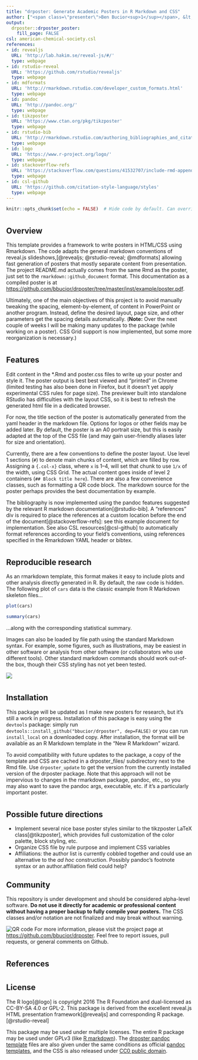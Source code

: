 ```yaml
---
title: "drposter: Generate Academic Posters in R Markdown and CSS"
author: ["<span class=\"presenter\">Ben Bucior<sup>1</sup></span>, &lt;Your name here&gt;<sup>2</sup><ol class=\"affiliations\"><li>Northwestern University, Evanston, IL, USA</li><li>Earth</li></ol>"]
output:
  drposter::drposter_poster:
    fill_page: FALSE
csl: american-chemical-society.csl
references:
- id: revealjs
  URL: 'http://lab.hakim.se/reveal-js/#/'
  type: webpage
- id: rstudio-reveal
  URL: 'https://github.com/rstudio/revealjs'
  type: webpage
- id: mdformats
  URL: 'http://rmarkdown.rstudio.com/developer_custom_formats.html'
  type: webpage
- id: pandoc
  URL: 'http://pandoc.org/'
  type: webpage
- id: tikzposter
  URL: 'https://www.ctan.org/pkg/tikzposter'
  type: webpage
- id: rstudio-bib
  URL: 'http://rmarkdown.rstudio.com/authoring_bibliographies_and_citations.html'
  type: webpage
- id: logo
  URL: 'https://www.r-project.org/logo/'
  type: webpage
- id: stackoverflow-refs
  URL: 'https://stackoverflow.com/questions/41532707/include-rmd-appendix-after-references'
  type: webpage
- id: csl-github
  URL: 'https://github.com/citation-style-language/styles'
  type: webpage
---
```


```r
knitr::opts_chunk$set(echo = FALSE)  # Hide code by default. Can override chunk-by-chunk
```

<!-- The name drposter came from a convoluted pun: it's a poster based on R, M.D. files (not a real doctor),
and it also generates academic posters for PhD's and others. -->

# {.col-1}

## Overview

This template provides a framework to write posters in HTML/CSS using Rmarkdown.  The code adapts the general markdown conventions of reveal.js slideshows,[@revealjs; @rstudio-reveal; @mdformats] allowing fast generation of posters that mostly separate content from presentation.  The project README.md actually comes from the same Rmd as the poster, just set to the `rmarkdown::github_document` format.  This documentation as a compiled poster is at <https://github.com/bbucior/drposter/tree/master/inst/example/poster.pdf>.

Ultimately, one of the main objectives of this project is to avoid manually tweaking the spacing, element-by-element, of content in PowerPoint or another program.  Instead, define the desired layout, page size, and other parameters get the spacing details automatically.
<span class="warning">(<strong>Note:</strong> Over the next couple of weeks I will be making many updates to the package (while working on a poster).  CSS Grid support is now implemented, but some more reorganization is necessary.)</span>


# {.col-2}

## Features

Edit content in the *.Rmd and poster.css files to write up your poster and style it.  The poster output is best best viewed and "printed" in Chrome (limited testing has also been done in Firefox, but it doesn't yet apply experimental CSS rules for page size).  The previewer built into standalone RStudio has difficulties with the layout CSS, so it is best to refresh the generated html file in a dedicated browser.

For now, the title section of the poster is automatically generated from the yaml header in the markdown file.  Options for logos or other fields may be added later.  By default, the poster is an A0 portrait size, but this is easily adapted at the top of the CSS file (and may gain user-friendly aliases later for size and orientation).

Currently, there are a few conventions to define the poster layout.  Use level 1 sections (`#`) to denote main chunks of content, which are filled by row.  Assigning a `{.col-x}` class, where `x` is 1--4, will set that chunk to use `1/x` of the width, using CSS Grid.  The actual content goes inside of level 2 containers (`## Block title here`).  There are also a few convenience classes, such as formatting a QR code block.  The markdown source for the poster perhaps provides the best documentation by example.

The bibliography is now implemented using the pandoc features suggested by the relevant R markdown documentation[@rstudio-bib].  A "references" div is required to place the references at a custom location before the end of the document[@stackoverflow-refs]: see this example document for implementation.  See also CSL resources[@csl-github] to automatically format references according to your field's conventions, using references specified in the Rmarkdown YAML header or bibtex.

# {.col-2}

## Reproducible research

As an rmarkdown template, this format makes it easy to include plots and other analysis directly generated in R.  By default, the raw code is hidden.  The following plot of `cars` data is the classic example from R Markdown skeleton files...

```r
plot(cars)
```

```r
summary(cars)
```

...along with the corresponding statistical summary.

Images can also be loaded by file path using the standard Markdown syntax.  For example, some figures, such as illustrations, may be easiest in other software or analysis from other software (or collaborators who use different tools).  Other standard markdown commands should work out-of-the box, though their CSS styling has not yet been tested.

![](Resources/Rlogo.svg)


# {.col-2}
<!-- this will be the start of a new row -->

## Installation

This package will be updated as I make new posters for research, but it's still a work in progress.  Installation of this package is easy using the `devtools` package: simply run `devtools::install_github("bbucior/drposter", dep=FALSE)` or you can run `install_local` on a downloaded copy.  After installation, the format will be available as an R Markdown template in the "New R Markdown" wizard.

To avoid compatibility with future updates to the package, a copy of the template and CSS are cached in a drposter_files/ subdirectory next to the Rmd file.  Use `drposter_update` to get the version from the currently installed version of the drposter package.  Note that this approach will not be impervious to changes in the rmarkdown package, pandoc, etc., so you may also want to save the pandoc args, executable, etc. if it's a particularly important poster.



# {.col-2}

## Possible future directions

* Implement several nice base poster styles similar to the tikzposter LaTeX class[@tikzposter], which provides full customization of the color palette, block styling, etc.
* Organize CSS file by rule purpose and implement CSS variables
* Affiliations: the author list is currently cobbled together and could use an alternative to the _ad hoc_ construction.  Possibly pandoc's footnote syntax or an author.affiliation field could help?

## Community

<div class="fullwidth warning">
This repository is under development and should be considered alpha-level software.  **Do not use it directly for academic or professional content without having a proper backup to fully compile your posters.**  The CSS classes and/or notation are not finalized and may break without warning.
</div>

<p class="qr">
![QR code](Resources/qr_code.png)
For more information, please visit the project page at <https://github.com/bbucior/drposter>.  Feel free to report issues, pull requests, or general comments on Github.
</p>


# {.col-2}

## References
<div id="refs" class="references"></div>

# {.col-2}

## License

The R logo[@logo] is copyright 2016 The R Foundation and dual-licensed as CC-BY-SA 4.0 or GPL-2.
This package is derived from the excellent reveal.js HTML presentation framework[@revealjs] and corresponding R package.[@rstudio-reveal]

This package may be used under multiple licenses.  The entire R package may be used under GPLv3 (like [R markdown](https://github.com/rstudio/rmarkdown)).  The [drposter pandoc template](https://github.com/bbucior/drposter/tree/master/inst/rmarkdown/templates/drposter/skeleton/drposter_files) files are also given under the same conditions as official [pandoc templates](https://github.com/jgm/pandoc/tree/master/data/templates), and the CSS is also released under [CC0 public domain](https://creativecommons.org/publicdomain/zero/1.0/).

